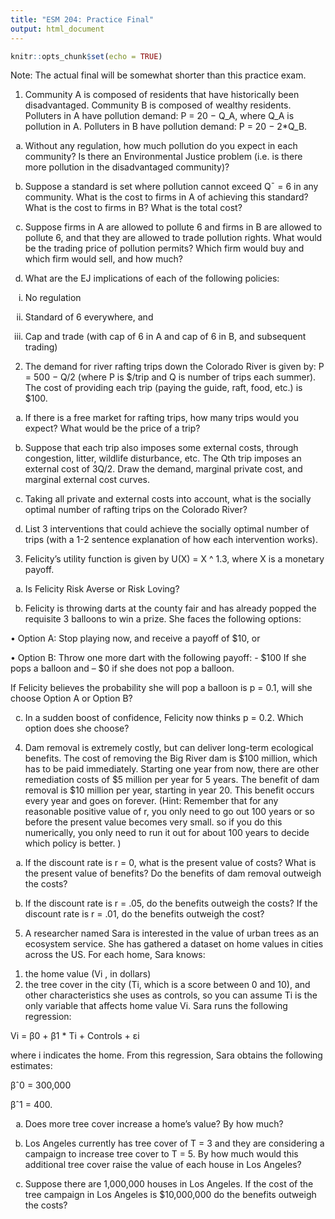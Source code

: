 ```yaml
---
title: "ESM 204: Practice Final"
output: html_document
---
```


```r
knitr::opts_chunk$set(echo = TRUE)
```

Note: The actual final will be somewhat shorter than this practice exam.

1. Community A is composed of residents that have historically been disadvantaged. Community B is composed of wealthy residents.
Polluters in A have pollution demand: P = 20 − Q_A, where Q_A is pollution in A.
Polluters in B have pollution demand: P = 20 − 2*Q_B.

(a) Without any regulation, how much pollution do you expect in each community?
Is there an Environmental Justice problem (i.e. is there more pollution in the
disadvantaged community)?

(b) Suppose a standard is set where pollution cannot exceed Q¯ = 6 in any community. What is the cost to firms in A of achieving this standard? What is the
cost to firms in B? What is the total cost?

(c) Suppose firms in A are allowed to pollute 6 and firms in B are allowed to
pollute 6, and that they are allowed to trade pollution rights. What would be
the trading price of pollution permits? Which firm would buy and which firm
would sell, and how much?

(d) What are the EJ implications of each of the following policies:

i. No regulation

ii. Standard of 6 everywhere, and

iii. Cap and trade (with cap of 6 in A and cap of 6 in B, and subsequent
trading)


2. The demand for river rafting trips down the Colorado River is given by: P = 500 − Q/2 (where P is \$/trip and Q is number of trips each summer). The cost of providing each trip (paying the guide, raft, food, etc.) is \$100.

(a) If there is a free market for rafting trips, how many trips would you expect? What would be the price of a trip?


(b) Suppose that each trip also imposes some external costs, through congestion, litter, wildlife disturbance, etc. The Qth trip imposes an external cost of 3Q/2. Draw the demand, marginal private cost, and marginal external cost curves.

(c) Taking all private and external costs into account, what is the socially optimal number of rafting trips on the Colorado River?

(d) List 3 interventions that could achieve the socially optimal number of trips (with a 1-2 sentence explanation of how each intervention works).


3. Felicity’s utility function is given by U(X) = X ^ 1.3, where X is a monetary payoff.

(a) Is Felicity Risk Averse or Risk Loving?

(b) Felicity is throwing darts at the county fair and has already popped the requisite
3 balloons to win a prize. She faces the following options:

• Option A: Stop playing now, and receive a payoff of $10, or

• Option B: Throw one more dart with the following payoff:
- $100 If she pops a balloon and
– $0 if she does not pop a balloon.

If Felicity believes the probability she will pop a balloon is p = 0.1, will she
choose Option A or Option B?

(c) In a sudden boost of confidence, Felicity now thinks p = 0.2. Which option does
she choose?

4. Dam removal is extremely costly, but can deliver long-term ecological benefits. The cost of removing the Big River dam is \$100 million, which has to be paid immediately. Starting one year from now, there are other remediation costs of \$5 million per year for 5 years. The benefit of dam removal is \$10 million per year, starting in year 20. This benefit occurs every year and goes on forever.
(Hint: Remember that for any reasonable positive value of r, you only need to go out 100 years or so before the present value becomes very small. so if you do this numerically, you only need to run it out for about 100 years to decide which policy is better. )

(a) If the discount rate is r = 0, what is the present value of costs? What is the present value of benefits? Do the benefits of dam removal outweigh the costs?

(b) If the discount rate is r = .05, do the benefits outweigh the costs? If the discount rate is r = .01, do the benefits outweigh the cost?

5. A researcher named Sara is interested in the value of urban trees as an ecosystem service. She has gathered a dataset on home values in cities across the US. For each home, Sara knows:

(1) the home value (Vi , in dollars)
(2) the tree cover in the city (Ti, which is a score between 0 and 10), and other characteristics she uses as controls, so you can assume Ti is the only variable that affects home value Vi. Sara runs the following regression:

Vi = β0 + β1 * Ti + Controls + εi

where i indicates the home. From this regression, Sara obtains the following estimates:

βˆ0 = 300,000

βˆ1 = 400.

(a) Does more tree cover increase a home’s value? By how much?

(b) Los Angeles currently has tree cover of T = 3 and they are considering a campaign to increase tree cover to T = 5. By how much would this additional tree cover raise the value of each house in Los Angeles?

(c) Suppose there are 1,000,000 houses in Los Angeles. If the cost of the tree campaign in Los Angeles is $10,000,000 do the benefits outweigh the costs?





